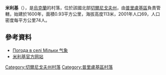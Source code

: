 {{coord|50|37|47|N|32|34|21|E|scale:100000|display=title}}

'''米利基'''（{{lang-uk|Мільки}}），是[[烏克蘭|烏克蘭]]的村落，位於該國北部[[切爾尼戈夫州|切爾尼戈夫州]]，由[[普里盧基區|普里盧基區]]負責管轄，始建於1600年，面積0.93平方公里，海拔高度113米，2001年人口69，人口密度每平方公里74人。

==參考資料==
*[http://weather.in.ua/ua/chernigovskaja/16055 Погода в селі Мільки 气象]
*[https://w1-c1-rada-gov-ua.translate.goog/pls/z7503/A005?rf7571=40818&_x_tr_sch=http&_x_tr_sl=uk&_x_tr_tl=en&_x_tr_hl=en&_x_tr_pto=sc 米利基官方网站]

[[Category:切爾尼戈夫州村落|Category:切爾尼戈夫州村落]]
[[Category:普里盧基區村落|Category:普里盧基區村落]]


{{Chernihiv-geo-stub}}